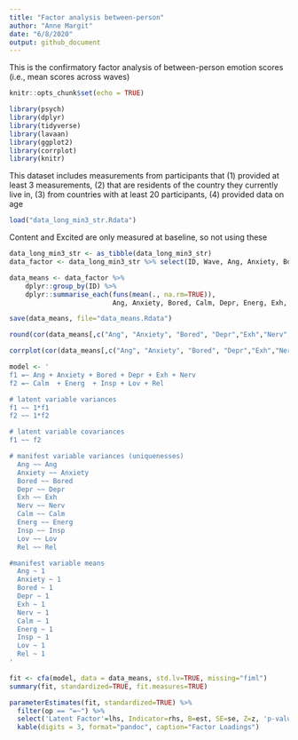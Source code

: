 ```yaml
---
title: "Factor analysis between-person"
author: "Anne Margit"
date: "6/8/2020"
output: github_document
---
```


This is the confirmatory factor analysis of between-person emotion scores (i.e., mean scores across waves)

```r
knitr::opts_chunk$set(echo = TRUE)
```

```r
library(psych)
library(dplyr)
library(tidyverse)
library(lavaan)  
library(ggplot2)
library(corrplot)
library(knitr)
```
This dataset includes measurements from participants that (1) provided at least 3 measurements, (2) that are residents of the country they currently live in, (3) from countries with at least 20 participants, (4) provided data on age

```r
load("data_long_min3_str.Rdata")
```

Content and Excited are only measured at baseline, so not using these
```r
data_long_min3_str <- as_tibble(data_long_min3_str)
data_factor <- data_long_min3_str %>% select(ID, Wave, Ang, Anxiety, Bored, Calm, Depr, Energ, Exh, Insp, Lov, Nerv, Rel)
```

```r
data_means <- data_factor %>%
    dplyr::group_by(ID) %>%
    dplyr::summarise_each(funs(mean(., na.rm=TRUE)), 
                          Ang, Anxiety, Bored, Calm, Depr, Energ, Exh, Insp, Lov, Nerv, Rel)
```

```r
save(data_means, file="data_means.Rdata")
```

```r
round(cor(data_means[,c("Ang", "Anxiety", "Bored", "Depr","Exh","Nerv","Calm","Energ", "Insp", "Lov","Rel")],use= "complete.obs"),2)
```

```r
corrplot(cor(data_means[,c("Ang", "Anxiety", "Bored", "Depr","Exh","Nerv","Calm", "Energ", "Insp", "Lov","Rel")], use="complete.obs"), order = "original", tl.col='black', tl.cex=.75)
```

```r
model <- '
f1 =~ Ang + Anxiety + Bored + Depr + Exh + Nerv 
f2 =~ Calm  + Energ  + Insp + Lov + Rel 

# latent variable variances
f1 ~~ 1*f1
f2 ~~ 1*f2

# latent variable covariances
f1 ~~ f2

# manifest variable variances (uniquenesses)
  Ang ~~ Ang
  Anxiety ~~ Anxiety
  Bored ~~ Bored
  Depr ~~ Depr
  Exh ~~ Exh
  Nerv ~~ Nerv
  Calm ~~ Calm
  Energ ~~ Energ
  Insp ~~ Insp
  Lov ~~ Lov
  Rel ~~ Rel

#manifest variable means 
  Ang ~ 1
  Anxiety ~ 1
  Bored ~ 1
  Depr ~ 1
  Exh ~ 1
  Nerv ~ 1
  Calm ~ 1
  Energ ~ 1
  Insp ~ 1
  Lov ~ 1
  Rel ~ 1
'
```

```r
fit <- cfa(model, data = data_means, std.lv=TRUE, missing="fiml")
summary(fit, standardized=TRUE, fit.measures=TRUE)
```

```r
parameterEstimates(fit, standardized=TRUE) %>% 
  filter(op == "=~") %>% 
  select('Latent Factor'=lhs, Indicator=rhs, B=est, SE=se, Z=z, 'p-value'=pvalue, Beta=std.all) %>% 
  kable(digits = 3, format="pandoc", caption="Factor Loadings")
```

```r

```